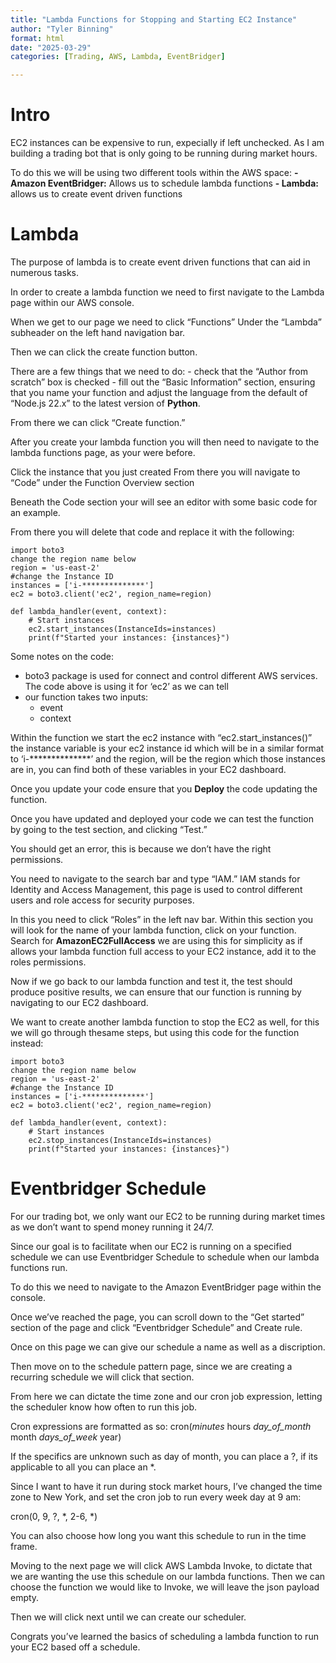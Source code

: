 ```yaml
---
title: "Lambda Functions for Stopping and Starting EC2 Instance"
author: "Tyler Binning"
format: html
date: "2025-03-29"
categories: [Trading, AWS, Lambda, EventBridger]

---
```


# Intro
EC2 instances can be expensive to run, expecially if left unchecked. As I am building a trading bot that is only going to be running during market hours. 

To do this we will be using two different tools within the AWS space:
**- Amazon EventBridger:** Allows us to schedule lambda functions
**- Lambda:** allows us to create event driven functions 

# Lambda
The purpose of lambda is to create event driven functions that can aid in numerous tasks.

In order to create a lambda function we need to first navigate to the Lambda page within our AWS console. 

When we get to our page we need to click "Functions" Under the "Lambda" subheader on the left hand navigation bar. 

Then we can click the create function button. 

There are a few things that we need to do: 
- check that the "Author from scratch" box is checked
- fill out the "Basic Information" section, ensuring that you name your function and adjust the language from the default of "Node.js 22.x" to the latest version of **Python**.

From there we can click "Create function."

After you create your lambda function you will then need to navigate to the lambda functions page, as your were before.

Click the instance that you just created
From there you will navigate to "Code" under the Function Overview section

Beneath the Code section your will see an editor with some basic code for an example.

From there you will delete that code and replace it with the following:

```
import boto3
change the region name below 
region = 'us-east-2'
#change the Instance ID 
instances = ['i-**************']
ec2 = boto3.client('ec2', region_name=region)

def lambda_handler(event, context):
    # Start instances
    ec2.start_instances(InstanceIds=instances)
    print(f"Started your instances: {instances}")
```

Some notes on the code: 

- boto3 package is used for connect and control different AWS services. The code above is using it for 'ec2' as we can tell
- our function takes two inputs:
    - event
    - context

Within the function we start the ec2 instance with "ec2.start_instances()"
the instance variable is your ec2 instance id which will be in a similar format to 'i-**************' and the region, will be the region which those instances are in, you can find both of these variables in your EC2 dashboard. 

Once you update your code ensure that you **Deploy** the code updating the function.

Once you have updated and deployed your code we can test the function by going to the test section, and clicking "Test."

You should get an error, this is because we don't have the right permissions. 

You need to navigate to the search bar and type "IAM." IAM stands for Identity and Access Management, this page is used to control different users and role access for security purposes. 

In this you need to click "Roles" in the left nav bar. Within this section you will look for the name of your lambda function, click on your function. Search for **AmazonEC2FullAccess** we are using this for simplicity as if allows your lambda function full access to your EC2 instance, add it to the roles permissions.

Now if we go back to our lambda function and test it, the test should produce positive results, we can ensure that our function is running by navigating to our EC2 dashboard.

We want to create another lambda function to stop the EC2 as well, for this we will go through thesame steps, but using this code for the function instead:

```
import boto3
change the region name below 
region = 'us-east-2'
#change the Instance ID 
instances = ['i-**************']
ec2 = boto3.client('ec2', region_name=region)

def lambda_handler(event, context):
    # Start instances
    ec2.stop_instances(InstanceIds=instances)
    print(f"Started your instances: {instances}")
```

# Eventbridger Schedule

For our trading bot, we only want our EC2 to be running during market times as we don't want to spend money running it 24/7. 

Since our goal is to facilitate when our EC2 is running on a specified schedule we can use Eventbridger Schedule to schedule when our lambda functions run. 

To do this we need to navigate to the Amazon EventBridger page within the console.

Once we've reached the page, you can scroll down to the "Get started" section of the page and click "Eventbridger Schedule" and Create rule. 

Once on this page we can give our schedule a  name as well as a discription. 

Then move on to the schedule pattern page, since we are creating a recurring schedule we will click that section. 


From here we can dictate the time zone and our cron job expression, letting the scheduler know how often to run this job. 

Cron expressions are formatted as so:
cron(*minutes *hours *day_of_month *month *days_of_week *year)

If the specifics are unknown such as day of month, you can place a ?, if its applicable to all you can place an *. 

Since I want to have it run during stock market hours, I've changed the time zone to New York, and set the cron job to run every week day at 9 am:

cron(0, 9, ?, \*, 2-6, \*)

You can also choose how long you want this schedule to run in the time frame.

Moving to the next page we will click AWS Lambda Invoke, to dictate that we are wanting the use this schedule on our lambda functions. Then we can choose the function we would like to Invoke, we will leave the json payload empty.

Then we will click next until we can create our scheduler.

Congrats you've learned the basics of scheduling a lambda function to run your EC2 based off a schedule.